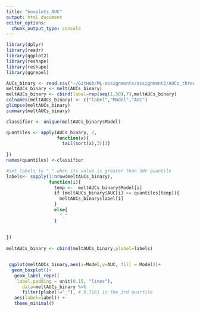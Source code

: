 ```yaml
---
title: "boxplots_AUC"
output: html_document
editor_options: 
  chunk_output_type: console
---
```


```r

library(dplyr)
library(readr)
library(ggplot2)
library(reshape)
library(reshape)
library(ggrepel)
```


```r
AUCs_binary <- read.csv("~/GitHub/ML-assignments/assignment2/AUCs_three.csv")
meltAUCs_binary <- melt(AUCs_binary)
meltAUCs_binary <- cbind(label=rep(seq(1,50),7),meltAUCs_binary)
colnames(meltAUCs_binary) <- c("label","Model","AUC")  
glimpse(meltAUCs_binary)
summary(meltAUCs_binary)
```



```r

classifier <- unique(meltAUCs_binary$Model)

quantiles <- apply(AUCs_binary, 2, 
                   function(x){
                     tail(sort(x),3)[1]
  
})
names(quantiles) <-classifier

#set labels to "_" when its value is greater than 3dr quantile
labels<- sapply(1:nrow(meltAUCs_binary), 
                function(i){
                  temp <-  meltAUCs_binary$Model[i]
                  if (meltAUCs_binary$AUC[i] >= quantiles[temp]){
                    meltAUCs_binary$label[i]
                  }
                  else{
                    "_"
                  }
                  
  
})
  
meltAUCs_binary <- cbind(meltAUCs_binary,plabel=labels)


 ggplot(meltAUCs_binary,aes(x=Model,y=AUC, fill = Model))+
  geom_boxplot()+
   geom_label_repel(
    label.padding = unit(0.15, "lines"),
      data=meltAUCs_binary %>% 
      filter(plabel!="_"), # 0.7161 is the 3rd quartile
   aes(label=label)) +
   theme_minimal() 



```


